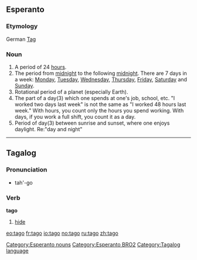 ==Esperanto==
===Etymology===
German [[Tag]]
===Noun===
{{eo-noun}}
#A period of 24 [[hour]]s.
#The period from [[midnight]] to the following [[midnight]]. There are 7 days in a week: [[Monday]], [[Tuesday]], [[Wednesday]], [[Thursday]], [[Friday]], [[Saturday]] and [[Sunday]].
#Rotational period of a planet (especially Earth).
#The part of a day(3) which one spends at one's job, school, etc. "I worked two days last week" is not the same as "I worked 48 hours last week." With hours, you count only the hours you spend working. With days, if you work a full shift, you count it as a day.
#Period of day(3) between sunrise and sunset, where one enjoys daylight. Re:"day and night"

[[Category:Esperanto nouns]]
[[Category:Esperanto BRO2]]

----

==Tagalog==
===Pronunciation===
*tah'-go
===Verb===
'''tago'''

# [[hide]]

[[Category:Tagalog language]]

[[eo:tago]]
[[fr:tago]]
[[io:tago]]
[[no:tago]]
[[ru:tago]]
[[zh:tago]]